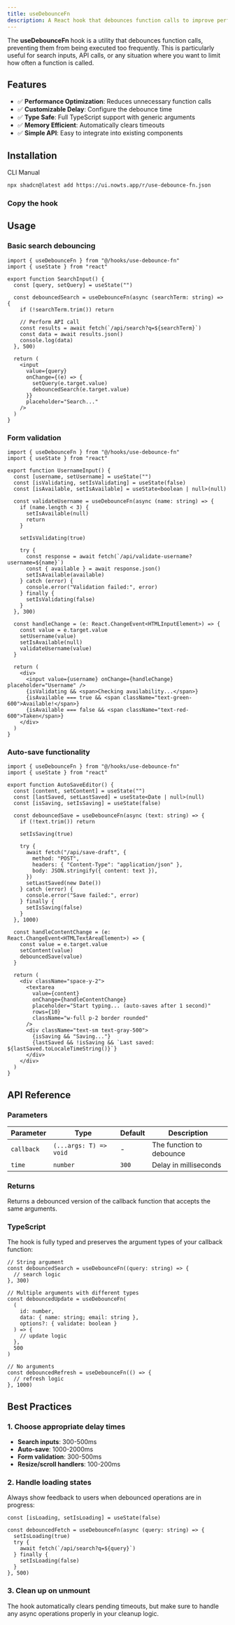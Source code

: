 ```yaml
---
title: useDebounceFn
description: A React hook that debounces function calls to improve performance and prevent excessive API calls.
---
```


The **useDebounceFn** hook is a utility that debounces function calls, preventing them from being executed too frequently. This is particularly useful for search inputs, API calls, or any situation where you want to limit how often a function is called.

## Features

- ✅ **Performance Optimization**: Reduces unnecessary function calls
- ✅ **Customizable Delay**: Configure the debounce time
- ✅ **Type Safe**: Full TypeScript support with generic arguments
- ✅ **Memory Efficient**: Automatically clears timeouts
- ✅ **Simple API**: Easy to integrate into existing components

## Installation

<Tabs defaultValue="cli">

<TabsList>
  <TabsTrigger value="cli">CLI</TabsTrigger>
  <TabsTrigger value="manual">Manual</TabsTrigger>
</TabsList>

<TabsContent value="cli">

```bash
npx shadcn@latest add https://ui.nowts.app/r/use-debounce-fn.json
```

</TabsContent>

<TabsContent value="manual">

<Steps>

### Copy the hook

<ComponentSource name="use-debounce-fn" />

</Steps>

</TabsContent>

</Tabs>

## Usage

### Basic search debouncing

```tsx
import { useDebounceFn } from "@/hooks/use-debounce-fn"
import { useState } from "react"

export function SearchInput() {
  const [query, setQuery] = useState("")

  const debouncedSearch = useDebounceFn(async (searchTerm: string) => {
    if (!searchTerm.trim()) return

    // Perform API call
    const results = await fetch(`/api/search?q=${searchTerm}`)
    const data = await results.json()
    console.log(data)
  }, 500)

  return (
    <input
      value={query}
      onChange={(e) => {
        setQuery(e.target.value)
        debouncedSearch(e.target.value)
      }}
      placeholder="Search..."
    />
  )
}
```

### Form validation

```tsx
import { useDebounceFn } from "@/hooks/use-debounce-fn"
import { useState } from "react"

export function UsernameInput() {
  const [username, setUsername] = useState("")
  const [isValidating, setIsValidating] = useState(false)
  const [isAvailable, setIsAvailable] = useState<boolean | null>(null)

  const validateUsername = useDebounceFn(async (name: string) => {
    if (name.length < 3) {
      setIsAvailable(null)
      return
    }

    setIsValidating(true)

    try {
      const response = await fetch(`/api/validate-username?username=${name}`)
      const { available } = await response.json()
      setIsAvailable(available)
    } catch (error) {
      console.error("Validation failed:", error)
    } finally {
      setIsValidating(false)
    }
  }, 300)

  const handleChange = (e: React.ChangeEvent<HTMLInputElement>) => {
    const value = e.target.value
    setUsername(value)
    setIsAvailable(null)
    validateUsername(value)
  }

  return (
    <div>
      <input value={username} onChange={handleChange} placeholder="Username" />
      {isValidating && <span>Checking availability...</span>}
      {isAvailable === true && <span className="text-green-600">Available!</span>}
      {isAvailable === false && <span className="text-red-600">Taken</span>}
    </div>
  )
}
```

### Auto-save functionality

```tsx
import { useDebounceFn } from "@/hooks/use-debounce-fn"
import { useState } from "react"

export function AutoSaveEditor() {
  const [content, setContent] = useState("")
  const [lastSaved, setLastSaved] = useState<Date | null>(null)
  const [isSaving, setIsSaving] = useState(false)

  const debouncedSave = useDebounceFn(async (text: string) => {
    if (!text.trim()) return

    setIsSaving(true)

    try {
      await fetch("/api/save-draft", {
        method: "POST",
        headers: { "Content-Type": "application/json" },
        body: JSON.stringify({ content: text }),
      })
      setLastSaved(new Date())
    } catch (error) {
      console.error("Save failed:", error)
    } finally {
      setIsSaving(false)
    }
  }, 1000)

  const handleContentChange = (e: React.ChangeEvent<HTMLTextAreaElement>) => {
    const value = e.target.value
    setContent(value)
    debouncedSave(value)
  }

  return (
    <div className="space-y-2">
      <textarea
        value={content}
        onChange={handleContentChange}
        placeholder="Start typing... (auto-saves after 1 second)"
        rows={10}
        className="w-full p-2 border rounded"
      />
      <div className="text-sm text-gray-500">
        {isSaving && "Saving..."}
        {lastSaved && !isSaving && `Last saved: ${lastSaved.toLocaleTimeString()}`}
      </div>
    </div>
  )
}
```

## API Reference

### Parameters

| Parameter  | Type                   | Default | Description              |
| ---------- | ---------------------- | ------- | ------------------------ |
| `callback` | `(...args: T) => void` | -       | The function to debounce |
| `time`     | `number`               | `300`   | Delay in milliseconds    |

### Returns

Returns a debounced version of the callback function that accepts the same arguments.

### TypeScript

The hook is fully typed and preserves the argument types of your callback function:

```tsx
// String argument
const debouncedSearch = useDebounceFn((query: string) => {
  // search logic
}, 300)

// Multiple arguments with different types
const debouncedUpdate = useDebounceFn(
  (
    id: number,
    data: { name: string; email: string },
    options?: { validate: boolean }
  ) => {
    // update logic
  },
  500
)

// No arguments
const debouncedRefresh = useDebounceFn(() => {
  // refresh logic
}, 1000)
```

## Best Practices

### 1. Choose appropriate delay times

- **Search inputs**: 300-500ms
- **Auto-save**: 1000-2000ms
- **Form validation**: 300-500ms
- **Resize/scroll handlers**: 100-200ms

### 2. Handle loading states

Always show feedback to users when debounced operations are in progress:

```tsx
const [isLoading, setIsLoading] = useState(false)

const debouncedFetch = useDebounceFn(async (query: string) => {
  setIsLoading(true)
  try {
    await fetch(`/api/search?q=${query}`)
  } finally {
    setIsLoading(false)
  }
}, 500)
```

### 3. Clean up on unmount

The hook automatically clears pending timeouts, but make sure to handle any async operations properly in your cleanup logic.
